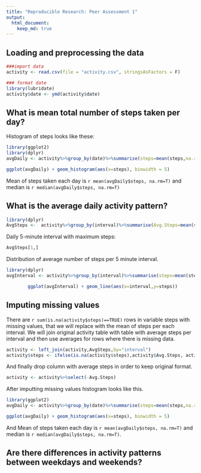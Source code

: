 ```yaml
---
title: "Reproducible Research: Peer Assessment 1"
output: 
  html_document:
    keep_md: true
---
```



## Loading and preprocessing the data

```r
###import data
activity <- read.csv(file = "activity.csv", stringsAsFactors = F)

### format date
library(lubridate)
activity$date <- ymd(activity$date)
```



## What is mean total number of steps taken per day?

Histogram of steps looks like these:

```r
library(ggplot2)
library(dplyr)
avgDaily <- activity%>%group_by(date)%>%summarise(steps=mean(steps,na.rm = T))

ggplot(avgDaily) + geom_histogram(aes(x=steps), binwidth = 5)

```

Mean of steps taken each day is `r mean(avgDaily$steps, na.rm=T)` and median is `r median(avgDaily$steps, na.rm=T)`

## What is the average daily activity pattern?


```r
library(dplyr)
AvgSteps <-  activity%>%group_by(interval)%>%summarise(Avg.Steps=mean(steps,na.rm = T))%>%arrange(desc(Avg.Steps))

```
Daily 5-minute interval with maximum steps:
```r
AvgSteps[1,]
```

Distribution of average number of steps per 5 minute interval.

```r
library(dplyr)
avgInterval <- activity%>%group_by(interval)%>%summarise(steps=mean(steps,na.rm = T))

        ggplot(avgInterval) + geom_line(aes(x=interval,y=steps))
```


## Imputing missing values

There are `r sum(is.na(activity$steps)==TRUE)` rows in variable steps with missing values, that we will replace with the mean of steps per each interval. We will join original activity table with table with average steps per interval and then use averages for rows where there is missing data.
```r

activity <- left_join(activity,AvgSteps,by="interval")
activity$steps <- ifelse(is.na(activity$steps),activity$Avg.Steps, activity$steps)

```
And finally drop column with average steps in order to keep original format.

```r
activity <- activity%>%select(-Avg.Steps)
```
After imputting missing values histogram looks like this.
```r
library(ggplot2)
avgDaily <- activity%>%group_by(date)%>%summarise(steps=mean(steps,na.rm = T))

ggplot(avgDaily) + geom_histogram(aes(x=steps), binwidth = 5)
```

And Mean of steps taken each day is `r mean(avgDaily$steps, na.rm=T)` and median is `r median(avgDaily$steps, na.rm=T)`.


## Are there differences in activity patterns between weekdays and weekends?

